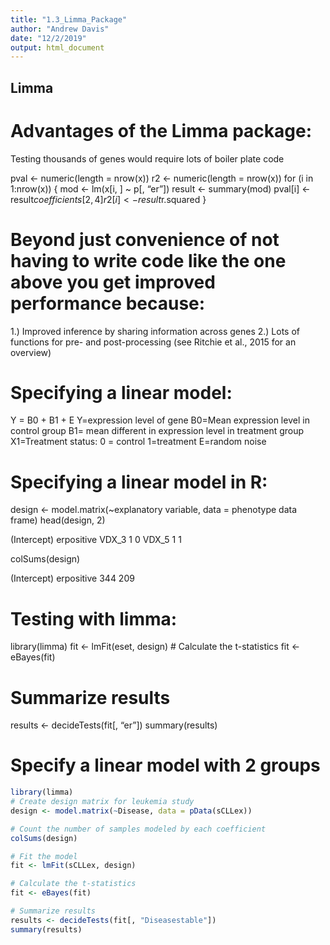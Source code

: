 ---
title: "1.3_Limma_Package"
author: "Andrew Davis"
date: "12/2/2019"
output: html_document
---

## Limma

# Advantages of the Limma package:

Testing thousands of genes would require lots of boiler plate code
 
pval <- numeric(length = nrow(x))
r2 <- numeric(length = nrow(x))
for (i in 1:nrow(x)) {
  mod <- lm(x[i, ] ~ p[, "er"])
  result <- summary(mod)
  pval[i] <- result$coefficients[2, 4]
  r2[i] <- result$r.squared
}

# Beyond just convenience of not having to write code like the one above you get improved performance because:
1.) Improved inference by sharing information across genes
2.) Lots of functions for pre- and post-processing (see Ritchie et al., 2015 for an overview)

# Specifying a linear model:

Y = B0 + B1 + E
Y=expression level of gene
B0=Mean expression level in control group
B1= mean different in expression level in treatment group
X1=Treatment status: 0 = control 1=treatment
E=random noise

# Specifying a linear model in R:
design <- model.matrix(~explanatory variable, data = phenotype data frame)
head(design, 2)
      
(Intercept) erpositive
VDX_3           1          0
VDX_5           1          1
 
colSums(design)
 
(Intercept)  erpositive 
        344         209

# Testing with limma:
library(limma)
fit <- lmFit(eset, design)
# Calculate the t-statistics
fit <- eBayes(fit)
 
# Summarize results
results <- decideTests(fit[, "er"])
summary(results)

# Specify a linear model with 2 groups
```{r}
library(limma)
# Create design matrix for leukemia study
design <- model.matrix(~Disease, data = pData(sCLLex))

# Count the number of samples modeled by each coefficient
colSums(design)

# Fit the model
fit <- lmFit(sCLLex, design)

# Calculate the t-statistics
fit <- eBayes(fit)

# Summarize results
results <- decideTests(fit[, "Diseasestable"])
summary(results)

```